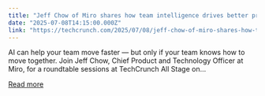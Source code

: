 ```yaml
---
title: "Jeff Chow of Miro shares how team intelligence drives better product-building at TechCrunch All Stage"
date: "2025-07-08T14:15:00.000Z"
link: "https://techcrunch.com/2025/07/08/jeff-chow-of-miro-shares-how-team-intelligence-drives-better-product-building-at-techcrunch-all-stage/"
---
```


AI can help your team move faster — but only if your team knows how to move together. Join Jeff Chow, Chief Product and Technology Officer at Miro, for a roundtable sessions at TechCrunch All Stage on...

[Read more](https://techcrunch.com/2025/07/08/jeff-chow-of-miro-shares-how-team-intelligence-drives-better-product-building-at-techcrunch-all-stage/)
